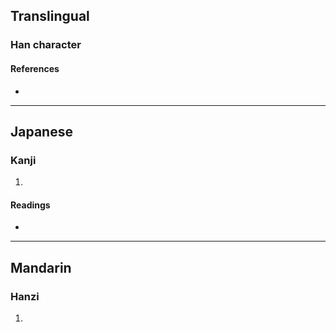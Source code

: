 {{character info/new}}
==Translingual==

===Han character===
{{Han char|rn=96|rad=玉|as=07|sn=11|four=11161|canj=MGMMR|ids=⿰𤣩吾}}

====References====
* {{Han ref|kx=0732.110|dkj=20993|dj=1143.120|hdz=21115.030|uh=73F8|ud=29688|bh=D66C|bd=54892}}

----

==Japanese==

===Kanji===
{{ja-kanji|grade=|rs=玉07}}

# {{defn|lang=ja|sort=玉07}}

====Readings====
* {{ja-readings
|goon=ぐ
|kanon=ご
|kun=
}}

----

==Mandarin==

===Hanzi===
{{cmn-hanzi|pin=[[wú]] ([[wu2]])|wg=wu<sup>2</sup>}}

# {{defn|lang=cmn|sort=玉07}}